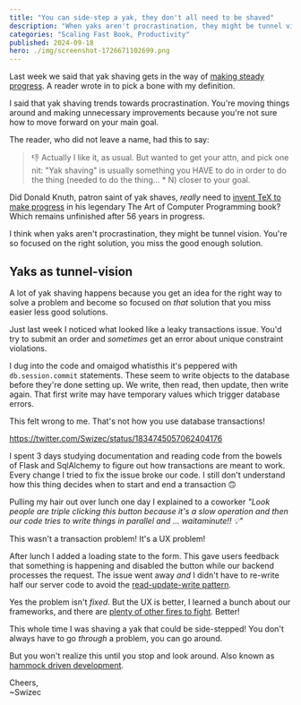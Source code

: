 ```yaml
---
title: "You can side-step a yak, they don't all need to be shaved"
description: "When yaks aren't procrastination, they might be tunnel vision. You're so focused on the right solution, you miss the good enough solution"
categories: "Scaling Fast Book, Productivity"
published: 2024-09-18
hero: ./img/screenshot-1726671102699.png
---
```


Last week we said that yak shaving gets in the way of [making steady progress](https://swizec.com/blog/better-is-good/). A reader wrote in to pick a bone with my definition.

I said that yak shaving trends towards procrastination. You're moving things around and making unnecessary improvements because you're not sure how to move forward on your main goal.

The reader, who did not leave a name, had this to say:

> 👎 Actually I like it, as usual. But wanted to get your attn, and pick one nit: "Yak shaving" is usually something you HAVE to do in order to do the thing (needed to do the thing... \* N) closer to your goal.

Did Donald Knuth, patron saint of yak shaves, _really_ need to [invent TeX to make progress](https://en.wikipedia.org/wiki/TeX#History) in his legendary The Art of Computer Programming book? Which remains unfinished after 56 years in progress.

I think when yaks aren't procrastination, they might be tunnel vision. You're so focused on the right solution, you miss the good enough solution.

## Yaks as tunnel-vision

A lot of yak shaving happens because you get an idea for the right way to solve a problem and become so focused on _that_ solution that you miss easier less good solutions.

Just last week I noticed what looked like a leaky transactions issue. You'd try to submit an order and _sometimes_ get an error about unique constraint violations.

I dug into the code and omaigod whatisthis it's peppered with `db.session.commit` statements. These seem to write objects to the database before they're done setting up. We write, then read, then update, then write again. That first write may have temporary values which trigger database errors.

This felt wrong to me. That's not how you use database transactions!

https://twitter.com/Swizec/status/1834745057062404176

I spent 3 days studying documentation and reading code from the bowels of Flask and SqlAlchemy to figure out how transactions are meant to work. Every change I tried to fix the issue broke our code. I still don't understand how this thing decides when to start and end a transaction 🙃

Pulling my hair out over lunch one day I explained to a coworker _"Look people are triple clicking this button because it's a slow operation and then our code tries to write things in parallel and ... waitaminute!! 💡"_

This wasn't a transaction problem! It's a UX problem!

After lunch I added a loading state to the form. This gave users feedback that something is happening and disabled the button while our backend processes the request. The issue went away _and_ I didn't have to re-write half our server code to avoid the [read-update-write pattern](https://www.2ndquadrant.com/en/blog/postgresql-anti-patterns-read-modify-write-cycles/).

Yes the problem isn't _fixed_. But the UX is better, I learned a bunch about our frameworks, and there are [plenty of other fires to fight](https://swizec.com/blog/let-small-fires-burn/). Better!

This whole time I was shaving a yak that could be side-stepped! You don't always have to go _through_ a problem, you can go around.

But you won't realize this until you stop and look around. Also known as [hammock driven development](https://www.youtube.com/watch?v=f84n5oFoZBc).

Cheers,<br/>
~Swizec
